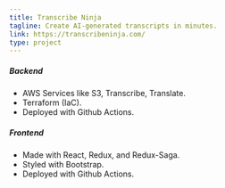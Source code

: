 ```yaml
---
title: Transcribe Ninja
tagline: Create AI-generated transcripts in minutes.
link: https://transcribeninja.com/
type: project
---
```


##### Backend
- AWS Services like S3, Transcribe, Translate.
- Terraform (IaC).
- Deployed with Github Actions.

##### Frontend
- Made with React, Redux, and Redux-Saga.
- Styled with Bootstrap.
- Deployed with Github Actions.